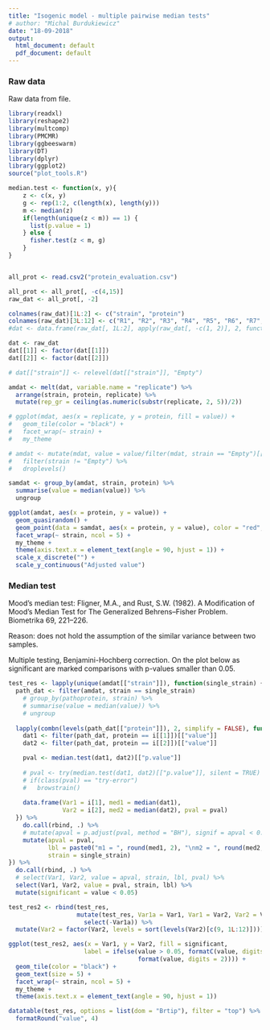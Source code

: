 ```yaml
---
title: "Isogenic model - multiple pairwise median tests"
# author: "Michal Burdukiewicz"
date: "18-09-2018"
output:
  html_document: default
  pdf_document: default
---
```


### Raw data 

Raw data from file.

```r
library(readxl)
library(reshape2)
library(multcomp)
library(PMCMR)
library(ggbeeswarm)
library(DT)
library(dplyr)
library(ggplot2)
source("plot_tools.R")

median.test <- function(x, y){
    z <- c(x, y)
    g <- rep(1:2, c(length(x), length(y)))
    m <- median(z)
    if(length(unique(z < m)) == 1) {
      list(p.value = 1)
    } else {
      fisher.test(z < m, g)
    }
}


all_prot <- read.csv2("protein_evaluation.csv")

all_prot <- all_prot[, -c(4,15)]
raw_dat <- all_prot[, -2]

colnames(raw_dat)[1L:2] <- c("strain", "protein")
colnames(raw_dat)[3L:12] <- c("R1", "R2", "R3", "R4", "R5", "R6", "R7", "R8", "R9", "R10")
#dat <- data.frame(raw_dat[, 1L:2], apply(raw_dat[, -c(1, 2)], 2, function(i) i/max(i)))

dat <- raw_dat
dat[[1]] <- factor(dat[[1]])
dat[[2]] <- factor(dat[[2]])

# dat[["strain"]] <- relevel(dat[["strain"]], "Empty")

amdat <- melt(dat, variable.name = "replicate") %>% 
  arrange(strain, protein, replicate) %>% 
  mutate(rep_gr = ceiling(as.numeric(substr(replicate, 2, 5))/2))

# ggplot(mdat, aes(x = replicate, y = protein, fill = value)) +
#   geom_tile(color = "black") +
#   facet_wrap(~ strain) +
#   my_theme

# amdat <- mutate(mdat, value = value/filter(mdat, strain == "Empty")[["value"]]) %>%
#   filter(strain != "Empty") %>%
#   droplevels()

samdat <- group_by(amdat, strain, protein) %>% 
  summarise(value = median(value)) %>% 
  ungroup

ggplot(amdat, aes(x = protein, y = value)) +
  geom_quasirandom() +
  geom_point(data = samdat, aes(x = protein, y = value), color = "red", size = 2, alpha = 0.5) +
  facet_wrap(~ strain, ncol = 5) + 
  my_theme + 
  theme(axis.text.x = element_text(angle = 90, hjust = 1)) +
  scale_x_discrete("") +
  scale_y_continuous("Adjusted value")
```

### Median test

Mood's median test: Fligner, M.A., and Rust, S.W. (1982). A Modification of Mood’s Median Test for The Generalized Behrens--Fisher Problem. Biometrika 69, 221–226.

Reason: does not hold the assumption of the similar variance between two samples.

Multiple testing, Benjamini-Hochberg correction. On the plot below as significant are marked comparisons with p-values smaller than 0.05.

```r
test_res <- lapply(unique(amdat[["strain"]]), function(single_strain) {
  path_dat <- filter(amdat, strain == single_strain)
    # group_by(pathoprotein, strain) %>%
    # summarise(value = median(value)) %>% 
    # ungroup
  
  lapply(combn(levels(path_dat[["protein"]]), 2, simplify = FALSE), function(i) {
    dat1 <- filter(path_dat, protein == i[[1]])[["value"]]
    dat2 <- filter(path_dat, protein == i[[2]])[["value"]]

    pval <- median.test(dat1, dat2)[["p.value"]]
        
    # pval <- try(median.test(dat1, dat2)[["p.value"]], silent = TRUE)
    # if(class(pval) == "try-error")
    #   browstrain()
    
    data.frame(Var1 = i[1], med1 = median(dat1), 
               Var2 = i[2], med2 = median(dat2), pval = pval)
  }) %>%
    do.call(rbind, .) %>% 
    # mutate(apval = p.adjust(pval, method = "BH"), signif = apval < 0.05,
    mutate(apval = pval,
           lbl = paste0("m1 = ", round(med1, 2), "\nm2 = ", round(med2, 2)),
           strain = single_strain)
}) %>% 
  do.call(rbind, .) %>% 
  # select(Var1, Var2, value = apval, strain, lbl, pval) %>% 
  select(Var1, Var2, value = pval, strain, lbl) %>% 
  mutate(significant = value < 0.05)

test_res2 <- rbind(test_res,
                   mutate(test_res, Var1a = Var1, Var1 = Var2, Var2 = Var1a) %>% 
                     select(-Var1a)) %>% 
  mutate(Var2 = factor(Var2, levels = sort(levels(Var2)[c(9, 1L:12)])))

ggplot(test_res2, aes(x = Var1, y = Var2, fill = significant, 
                     label = ifelse(value > 0.05, formatC(value, digits = 2, format = "f"),
                                    format(value, digits = 2)))) +
  geom_tile(color = "black") +
  geom_text(size = 5) +
  facet_wrap(~ strain, ncol = 5) + 
  my_theme + 
  theme(axis.text.x = element_text(angle = 90, hjust = 1))

```

```r
datatable(test_res, options = list(dom = "Brtip"), filter = "top") %>% 
  formatRound("value", 4)
```

